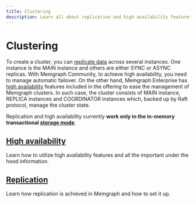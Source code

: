 ```yaml
---
title: Clustering
description: Learn all about replication and high availability features in Memgraph.
---
```



# Clustering

To create a cluster, you can [replicate data](/clustering/replication) across
several instances. One instance is the MAIN instance and others are either SYNC
or ASYNC replicas. With Memgraph Community, to achieve high availability, you
need to manage automatic failover. On the other hand, Memgraph Enterprise has
[high availability](/clustering/high-availability) features included in the
offering to ease the management of Memgraph clusters. In such case, the cluster
consists of MAIN instance, REPLICA instances and COORDINATOR instances which,
backed up by Raft protocol, manage the cluster state.

Replication and high availability currently **work only in the in-memory
transactional [storage mode](/fundamentals/storage-memory-usage)**.


## [High availability](/clustering/high-availability)

Learn how to utilize high availability features and all the important under the
hood information.

## [Replication](/clustering/replication)

Learn how replication is achieved in Memgraph and how to set it up.

<CommunityLinks/>